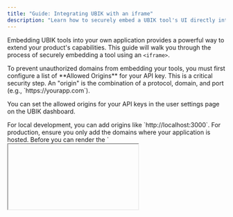 ```yaml
---
title: "Guide: Integrating UBIK with an iframe"
description: "Learn how to securely embed a UBIK tool's UI directly into your web application for a seamless user experience."
---
```


Embedding UBIK tools into your own application provides a powerful way to extend your product's capabilities. This guide will walk you through the process of securely embedding a tool using an `<iframe>`.

<Steps>

<Step title="Configure Allowed Origins">
  To prevent unauthorized domains from embedding your tools, you must first configure a list of **Allowed Origins** for your API key. This is a critical security step. An "origin" is the combination of a protocol, domain, and port (e.g., `https://yourapp.com`).

  You can set the allowed origins for your API keys in the user settings page on the UBIK dashboard.

  <Card
    title="Go to API Key Settings"
    icon="key"
    href="https://app.ubik-agent.com/user/security"
  />

  <Note>
  For local development, you can add origins like `http://localhost:3000`. For production, ensure you only add the domains where your application is hosted.
  </Note>
</Step>

<Step title="Fetch Embedding Information">
  Before you can render the `<iframe>`, your application's frontend needs to fetch the embedding details from the UBIK API. This is done by making a `GET` request to the `/tools/{tool_id}/embed-info` endpoint.

  This endpoint provides two crucial pieces of information:
  1.  **Tool Details**: The schema, name, description, etc.
  2.  **Access Token**: A short-lived JSON Web Token (JWT) that the embedded `<iframe>` will use to authenticate itself.

  <CodeGroup title="GET /tools/{tool_id}/embed-info">
  ```bash cURL
  curl -X GET "https://app.ubik-agent.com/api/v1/tools/YOUR_TOOL_ID/embed-info" \
       -H "X-API-KEY: YOUR_API_KEY"
  ```
  ```python Python (Server-Side)
  import requests

  api_key = "YOUR_API_KEY"
  tool_id = "YOUR_TOOL_ID"
  
  headers = {"X-API-KEY": api_key}
  
  # This call would typically be made from your server, which then passes
  # the embed info to your frontend client.
  response = requests.get(
      f"https://app.ubik-agent.com/api/v1/tools/{tool_id}/embed-info",
      headers=headers
  )

  if response.status_code == 200:
      embed_info = response.json()
      print(embed_info)
      # Pass this info to your frontend
  else:
      print(f"Error: {response.status_code}", response.text)
  ```
  ```javascript JavaScript (Client-Side)
  // This function would typically call an endpoint on YOUR server, 
  // which then makes the secure call to the UBIK API with your secret API key.
  
  async function fetchEmbedInfoFromServer(toolId) {
    try {
      // Example: an endpoint on your own backend
      const response = await fetch(`/api/get-tool-embed-info?toolId=${toolId}`);
      if (!response.ok) {
        throw new Error(`HTTP error: ${response.status}`);
      }
      const embedInfo = await response.json();
      console.log(embedInfo);
      // Use this data to render the iframe
      return embedInfo;
    } catch (error) {
      console.error('Error fetching embed info:', error);
    }
  }
  ```
  </CodeGroup>
  
  <Tip icon="shield-check">
    **Security Best Practice**: Your secret UBIK API key should never be exposed in your frontend application. The call to `/embed-info` should be made from your backend server, which can then pass the resulting short-lived `access_token` and tool details to the client.
  </Tip>
</Step>

<Step title="Render the iframe">
  Once your frontend has the embedding information, you can construct the `<iframe>` URL and render it. The `access_token` from the `embed-info` endpoint must be passed as a `jwt` query parameter to the `iframe`'s source URL.

  Here is a simplified example using React:

  ```jsx React Example
  import React, { useState, useEffect } from 'react';

  const EmbeddedTool = ({ toolId }) => {
    const [embedInfo, setEmbedInfo] = useState(null);

    useEffect(() => {
      // In a real app, this would fetch from your backend
      const fetchEmbedInfo = async () => {
        try {
          const response = await fetch(`/api/get-tool-embed-info?toolId=${toolId}`);
          const data = await response.json();
          setEmbedInfo(data);
        } catch (error) {
          console.error("Failed to fetch embed info:", error);
        }
      };

      fetchEmbedInfo();
    }, [toolId]);

    if (!embedInfo) {
      return <div>Loading Tool...</div>;
    }

    // Append the access token as a query parameter.
    const iframeSrc = `https://app.ubik-agent.com/embed/tools/${embedInfo.id}?jwt=${embedInfo.access_token}`;

    return (
      <iframe
        src={iframeSrc}
        title={embedInfo.name}
        width="100%"
        height="600px"
        frameBorder="0"
      />
    );
  };

  export default EmbeddedTool;
  ```

  <Note>
    **Using a direct API Key:** For scenarios where you prefer not to use the `/embed-info` endpoint (e.g., server-side rendering), you can also authenticate by passing your UBIK API key directly as the `apiKey` query parameter.
    
    `const iframeSrc = `https://app.ubik-agent.com/embed/tools/YOUR_TOOL_ID?apiKey=YOUR_API_KEY`;`
    
    However, for client-side applications, using the short-lived `access_token` is strongly recommended to avoid exposing your secret API key.
  </Note>
</Step>

<Step title="Customize the Embedded Tool">
  You can customize the appearance and behavior of the embedded tool by adding query parameters to the `<iframe>` source URL.

  Here is a list of available parameters:

  - **`jwt`** (string): A short-lived JSON Web Token obtained from the `/tools/{tool_id}/embed-info` endpoint. This is the recommended method for client-side authentication.
  - **`apiKey`** (string): Your UBIK API key. This can be used for authentication instead of a JWT, but it is less secure for client-side applications as it may expose your secret key.
  - **`theme`** ('light' | 'dark'): Sets the default color theme for the tool's UI. If not provided, it defaults to the user's system preference.
  - **`showThemeToggle`** (boolean): If set to `true`, a theme toggle switch will be displayed in the tool's header, allowing users to switch between light and dark mode.
  - **`showLangToggle`** (boolean): If set to `true`, a language selector will be displayed, allowing users to change the display language.

  Example URL with customization:
  ```
  https://app.ubik-agent.com/embed/tools/YOUR_TOOL_ID?jwt=YOUR_JWT&theme=dark&showThemeToggle=true
  ```
</Step>

</Steps>

By following these steps, you can securely embed UBIK's powerful tools directly into your application, creating a seamless and integrated experience for your users.
